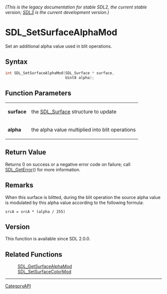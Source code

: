 ====== (This is the legacy documentation for stable SDL2, the current stable version; [https://wiki.libsdl.org/SDL3/ SDL3] is the current development version.) ======
= SDL_SetSurfaceAlphaMod =

Set an additional alpha value used in blit operations.

== Syntax ==

<syntaxhighlight lang='c'>
int SDL_SetSurfaceAlphaMod(SDL_Surface * surface,
                           Uint8 alpha);
</syntaxhighlight>

== Function Parameters ==

{|
|'''surface'''
|the [[SDL_Surface]] structure to update
|-
|'''alpha'''
|the alpha value multiplied into blit operations
|}

== Return Value ==

Returns 0 on success or a negative error code on failure; call
[[SDL_GetError]]() for more information.

== Remarks ==

When this surface is blitted, during the blit operation the source alpha
value is modulated by this alpha value according to the following formula:

<code>srcA = srcA * (alpha / 255)</code>

== Version ==

This function is available since SDL 2.0.0.

== Related Functions ==

:[[SDL_GetSurfaceAlphaMod]]
:[[SDL_SetSurfaceColorMod]]

----
[[CategoryAPI]]


